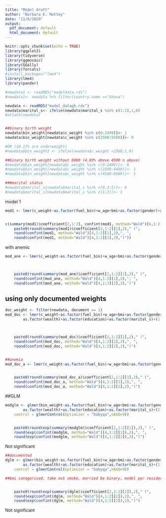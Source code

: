 ```yaml
---
title: "Model draft"
author: "Barbara E. Mottey"
date: "11/6/2020"
output:
  pdf_document: default
  html_document: default
---
```


```r
knitr::opts_chunk$set(echo = TRUE)
library(ggplot2)
library(tidyverse)
library(ggmosaic)
library(GGally)
library(forcats)
#install.packages("lme4")
library(lme4)
library(pander)
```

```r
#newdata1 <- readRDS("modeldata.rds")
#newdata1<- newdata %>% filter(country.name =="Ghana")

newdata <- readRDS("model_datagh.rds")
newdata$marital_s<- ifelse(newdata$marital_s %in% c(1:2),1,0)
#attach(newdata)


##binary birth weight
newdata$bin_weight[newdata$c_weight %in% c(0:2499)]<- 1
newdata$bin_weight[newdata$c_weight %in% c(2500:5500)]<- 0      

#OR (10.17% are underweight)
#newdata$bin_weight2 <- ifelse(newdata$c_weight <2500,1,0) 

##binary birth weight without 6000 (4.03% above 4500 n above)
#newdata$bin_weight[newdata$c_weight %in% c(0:2499)]<- 0
#newdata$bin_weight[newdata$c_weight %in% c(2500:4499)]<- 1      
#newdata$bin_weight[newdata$c_weight %in% c(4500:6000)]<- 2

###marital status
#newdata$marital_s[newdata$marital_s %in% c(0,3:5)]<- 0
#newdata$marital_s[newdata$marital_s %in% c(1:2)]<- 1   


```


model 1
```r

mod1 <- lmer(c_weight~as.factor(fuel_bin)+w_age+bmi+as.factor(gender)+as.factor(residence)+ as.factor(wealth)+as.factor(education)+as.factor(marital_s)+(1|region),na.action=na.omit, data = newdata)


c(summary(mod1)$coefficient[2,1:2], confint(mod1, method="Wald")[4,1:2],nobs(mod1),"birthweight",
	paste0(round(summary(mod1)$coefficient[2,1:2][1],2)," (",
	round(confint(mod1, method="Wald")[4,1:2][1],2),", ",
	round(confint(mod1, method="Wald")[4,1:2][2],2),")"))


```

with anemic
```r
mod_ane <- lmer(c_weight~as.factor(fuel_bin)+w_age+bmi+as.factor(gender)+as.factor(residence)+ as.factor(wealth)+as.factor(education)+as.factor(marital_s)+as.factor(anemic)+(1|region),na.action=na.omit, data = newdata)



	paste0(round(summary(mod_ane)$coefficient[2,1:2][1],2)," (",
	round(confint(mod_ane, method="Wald")[4,1:2][1],2),", ",
	round(confint(mod_ane, method="Wald")[4,1:2][2],2),")")
```

## using only documented weights
```r
doc_weight <- filter(newdata, document == 1)
mod_doc <- lmer(c_weight~as.factor(fuel_bin)+w_age+bmi+as.factor(gender)+as.factor(residence)+
		as.factor(wealth)+as.factor(education)+as.factor(marital_s)+(1|region),na.action=na.omit, data = doc_weight)



	paste0(round(summary(mod_doc)$coefficient[2,1:2][1],2)," (",
	round(confint(mod_doc, method="Wald")[4,1:2][1],2),", ",
	round(confint(mod_doc, method="Wald")[4,1:2][2],2),")")


##anemia
mod_doc_a <- lmer(c_weight~as.factor(fuel_bin)+w_age+bmi+as.factor(gender)+as.factor(residence)+as.factor(wealth)+as.factor(education)+as.factor(marital_s)+as.factor(anemic)+(1|region),na.action=na.omit, data = doc_weight)


	paste0(round(summary(mod_doc_a)$coefficient[2,1:2][1],2)," (",
	round(confint(mod_doc_a, method="Wald")[4,1:2][1],2),", ",
	round(confint(mod_doc_a, method="Wald")[4,1:2][2],2),")")
```




##GLM 
```r
modglm <- glmer(bin_weight~as.factor(fuel_bin)+w_age+bmi+as.factor(gender)+as.factor(residence)+
		as.factor(wealth)+as.factor(education)+as.factor(marital_s)+(1|region),na.action=na.omit, data = newdata, family = binomial(link = "logit"), 
	control = glmerControl(optimizer = "bobyqa",nAGQ=9))


	paste0(round(exp(summary(modglm)$coefficient[2,1:2][1]),2)," (",
	round(exp(confint(modglm, method="Wald")[4,1:2][1]),2),", ",
	round(exp(confint(modglm, method="Wald")[4,1:2][2]),2),")")

```
Not significant

```r
##documented
dglm <- glmer(bin_weight~as.factor(fuel_bin)+w_age+bmi+as.factor(gender)+as.factor(residence)+
		as.factor(wealth)+as.factor(education)+as.factor(marital_s)+(1|region),na.action=na.omit, data = doc_weight, family = binomial(link = "logit"), 
	control = glmerControl(optimizer = "bobyqa",nAGQ=9))

##bmi categorised, take out smoke, married be binary, model per residence status, poorest vs richest


	paste0(round(exp(summary(dglm)$coefficient[2,1:2][1]),2)," (",
	round(exp(confint(dglm, method="Wald")[4,1:2][1]),2),", ",
	round(exp(confint(dglm, method="Wald")[4,1:2][2]),2),")")
```

Not significant


